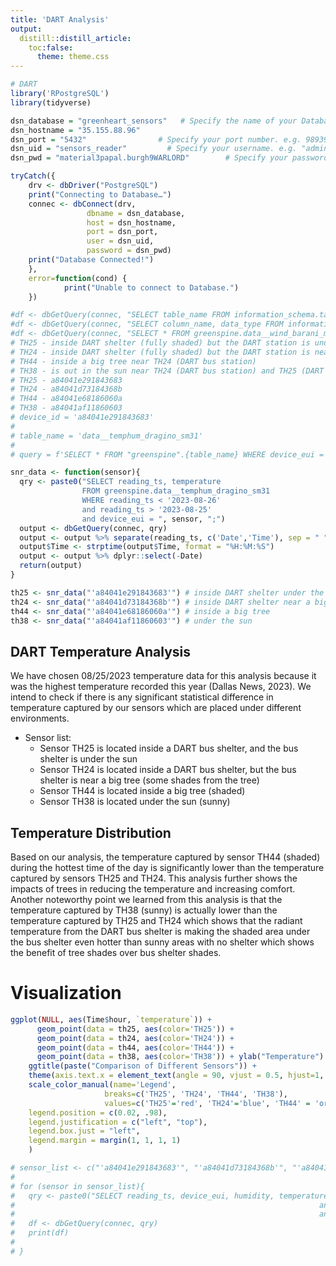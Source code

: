 ---
title: 'DART Analysis'
output:
  distill::distill_article:
    toc:false:
      theme: theme.css
---

```{r, include=FALSE}
# DART
library('RPostgreSQL')
library(tidyverse)
```


```{r, include=FALSE}
dsn_database = "greenheart_sensors"   # Specify the name of your Database
dsn_hostname = "35.155.88.96"  
dsn_port = "5432"                # Specify your port number. e.g. 98939
dsn_uid = "sensors_reader"         # Specify your username. e.g. "admin"
dsn_pwd = "material3papal.burgh9WARLORD"        # Specify your password. e.g. "xxx"
```

```{r, include=FALSE}
tryCatch({
    drv <- dbDriver("PostgreSQL")
    print("Connecting to Database…")
    connec <- dbConnect(drv, 
                 dbname = dsn_database,
                 host = dsn_hostname, 
                 port = dsn_port,
                 user = dsn_uid, 
                 password = dsn_pwd)
    print("Database Connected!")
    },
    error=function(cond) {
            print("Unable to connect to Database.")
    })
```

```{r, include=FALSE}
#df <- dbGetQuery(connec, "SELECT table_name FROM information_schema.tables WHERE table_schema = 'greenspine';")
#df <- dbGetQuery(connec, "SELECT column_name, data_type FROM information_schema.columns WHERE table_name = 'data__mrt_dragino_d22';")
#df <- dbGetQuery(connec, "SELECT * FROM greenspine.data__wind_barani_meteowind_iot_pro WHERE device_eui = '0004a30b00f6ff37';")
# TH25 - inside DART shelter (fully shaded) but the DART station is under sun
# TH24 - inside DART shelter (fully shaded) but the DART station is near a big tree (south of shelter)
# TH44 - inside a big tree near TH24 (DART bus station)
# TH38 - is out in the sun near TH24 (DART bus station) and TH25 (DART bus station) - kind of in between
# TH25 - a84041e291843683
# TH24 - a84041d73184368b
# TH44 - a84041e68186060a
# TH38 - a84041af11860603
# device_id = 'a84041e291843683'
# 
# table_name = 'data__temphum_dragino_sm31'
# 
# query = f'SELECT * FROM "greenspine".{table_name} WHERE device_eui = \'{device_id}\';' 
```


```{r, include=FALSE}
snr_data <- function(sensor){
  qry <- paste0("SELECT reading_ts, temperature 
                FROM greenspine.data__temphum_dragino_sm31 
                WHERE reading_ts < '2023-08-26'
                and reading_ts > '2023-08-25'
                and device_eui = ", sensor, ";")
  output <- dbGetQuery(connec, qry)
  output <- output %>% separate(reading_ts, c('Date','Time'), sep = " ")
  output$Time <- strptime(output$Time, format = "%H:%M:%S")
  output <- output %>% dplyr::select(-Date)
  return(output)
}

th25 <- snr_data("'a84041e291843683'") # inside DART shelter under the sun
th24 <- snr_data("'a84041d73184368b'") # inside DART shelter near a big tree
th44 <- snr_data("'a84041e68186060a'") # inside a big tree
th38 <- snr_data("'a84041af11860603'") # under the sun
```


## DART Temperature Analysis {-}

We have chosen 08/25/2023 temperature data for this analysis because it was the highest temperature recorded this year (Dallas News, 2023). We intend to check if there is any significant statistical difference in temperature captured by our sensors which are placed under different environments. 

* Sensor list:
    + Sensor TH25 is located inside a DART bus shelter, and the bus shelter is under the sun 
    + Sensor TH24 is located inside a DART bus shelter, but the bus shelter is near a big tree (some shades from the tree)
    + Sensor TH44 is located inside a big tree (shaded)
    + Sensor TH38 is located under the sun (sunny)


## Temperature Distribution {-}

Based on our analysis, the temperature captured by sensor TH44 (shaded) during the hottest time of the day is significantly lower than the temperature captured by sensors TH25 and TH24. This analysis further shows the impacts of trees in reducing the temperature and increasing comfort. Another noteworthy point we learned from this analysis is that the temperature captured by TH38 (sunny) is actually lower than the temperature captured by TH25 and TH24 which shows that the radiant temperature from the DART bus shelter is making the shaded area under the bus shelter even hotter than sunny areas with no shelter which shows the benefit of tree shades over bus shelter shades. 

# Visualization

```{r, echo = FALSE, message=FALSE, warning=FALSE, fig.width=12,fig.height=7, layout="l-body-outset"}
ggplot(NULL, aes(Time$hour, `temperature`)) + 
      geom_point(data = th25, aes(color='TH25')) +
      geom_point(data = th24, aes(color='TH24')) + 
      geom_point(data = th44, aes(color='TH44')) + 
      geom_point(data = th38, aes(color='TH38')) + ylab("Temperature") + xlab("Time") + 
    ggtitle(paste("Comparison of Different Sensors")) + 
    theme(axis.text.x = element_text(angle = 90, vjust = 0.5, hjust=1, size = 9)) +
    scale_color_manual(name='Legend',
                     breaks=c('TH25', 'TH24', 'TH44', 'TH38'),
                     values=c('TH25'='red', 'TH24'='blue', 'TH44' = 'orange', 'TH38' = 'green')) + ylim(25, 55) + theme(
    legend.position = c(0.02, .98),
    legend.justification = c("left", "top"),
    legend.box.just = "left",
    legend.margin = margin(1, 1, 1, 1)
    )
```


```{r, include=FALSE}
# sensor_list <- c("'a84041e291843683'", "'a84041d73184368b'", "'a84041e68186060a'", "'a84041af11860603'")
# 
# for (sensor in sensor_list){
#   qry <- paste0("SELECT reading_ts, device_eui, humidity, temperature, globe_temperature FROM greenspine.data__temphum_dragino_sm31 WHERE reading_ts < '2023-08-26'
#                                                                    and reading_ts > '2023-08-25'
#                                                                    and device_eui = ", sensor, ";")
#   df <- dbGetQuery(connec, qry)
#   print(df)
#   
# }
```

